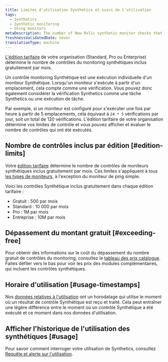 ```yaml
---
title: Limites d'utilisation Synthetics et suivi de l'utilisation
tags:
  - Synthetics
  - Synthetic monitoring
  - Using monitors
metaDescription: The number of New Relic synthetic monitor checks that are included per month with each pricing edition.
freshnessValidatedDate: never
translationType: machine
---
```


[L&apos;édition tarifaire](https://newrelic.com/pricing) de votre organisation (Standard, Pro ou Enterprise) détermine le nombre de contrôles du monitoring synthétiques inclus gratuitement par mois.

Un contrôle monitoring Synthétique est une exécution individuelle d&apos;un moniteur Synthétique. Lorsqu&apos;un moniteur s&apos;exécute à partir d&apos;un emplacement, cela compte comme une vérification. Vous pouvez donc également considérer la vérification Synthetics comme une tâche Synthetics ou une exécution de tâche.

Par exemple, si un moniteur est configuré pour s&apos;exécuter une fois par heure à partir de 5 emplacements, cela équivaut à `24 * 5` vérifications par jour, soit un total de 120 vérifications. L&apos;édition tarifaire de votre organisation détermine vos limites de contrôle et vous pouvez afficher et évaluer le nombre de contrôles qui ont été exécutés.

## Nombre de contrôles inclus par édition [#edition-limits]

Votre [édition tarifaire](https://newrelic.com/pricing) détermine le nombre de contrôles de moniteurs synthétiques inclus gratuitement par mois. Ces limites s&apos;appliquent à tous [les types de moniteurs,](/docs/synthetics/synthetic-monitoring/getting-started/types-synthetic-monitors) à l&apos;exception du moniteur de ping simple.

Voici les contrôles Synthétique inclus gratuitement dans chaque édition tarifaire :

* Gratuit : 500 par mois
* Standard : 10 000 par mois
* Pro : 1M par mois
* Entreprise : 10M par mois

## Dépassement du montant gratuit [#exceeding-free]

Pour obtenir des informations sur le coût du dépassement du nombre gratuit de contrôles du monitoring, consultez le [tableau des prix catalogue](/docs/licenses/license-information/usage-plans/new-relic-usage-plan/#list-price). Faites défiler vers le bas pour voir les prix des modules complémentaires, qui incluent les contrôles synthétiques.

## Horaire d&apos;utilisation [#usage-timestamps]

Nos [données relatives à l&apos;utilisation](/docs/accounts/accounts-billing/new-relic-one-pricing-billing/usage-queries-alerts) ont un horodatage qui utilise le moment où un résultat de contrôle Synthétique est reçu et traité. Cela peut entraîner une légère différence entre le moment où un contrôle Synthétique a été exécuté et ce moment dans nos données d&apos;utilisation.

## Afficher l&apos;historique de l&apos;utilisation des synthétiques [#usage]

Pour savoir comment interroger votre utilisation de Synthetics, consultez [Requête et alerte sur l&apos;utilisation](/docs/accounts/accounts-billing/new-relic-one-pricing-billing/usage-queries-alerts/#synthetics-usage).